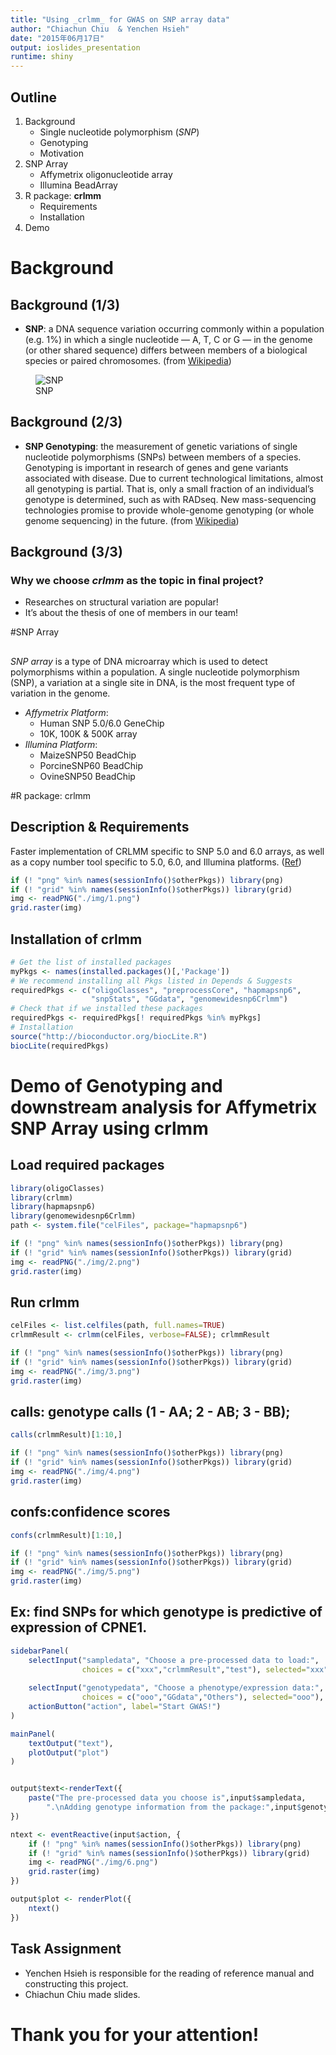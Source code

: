 ```yaml
---
title: "Using _crlmm_ for GWAS on SNP array data"
author: "Chiachun Chiu  & Yenchen Hsieh"
date: "2015年06月17日"
output: ioslides_presentation
runtime: shiny
---
```


## Outline

1. Background
    * Single nucleotide polymorphism (_SNP_)
    * Genotyping
    * Motivation
2. SNP Array
    * Affymetrix oligonucleotide array
    * Illumina BeadArray
3. R package: **crlmm**
    * Requirements
    * Installation
4. Demo

# Background

## Background (1/3)
+ **SNP**: a DNA sequence variation occurring commonly within a population (e.g. 1%) in which a single nucleotide — A, T, C or G — in the genome (or other shared sequence) differs between members of a biological species or paired chromosomes. (from [Wikipedia](http://en.wikipedia.org/wiki/Single-nucleotide_polymorphism))

![SNP](http://upload.wikimedia.org/wikipedia/commons/thumb/2/2e/Dna-SNP.svg/457px-Dna-SNP.svg.png)

## Background (2/3)
+ **SNP Genotyping**: the measurement of genetic variations of single nucleotide polymorphisms (SNPs) between members of a species. Genotyping is important in research of genes and gene variants associated with disease. Due to current technological limitations, almost all genotyping is partial. That is, only a small fraction of an individual’s genotype is determined, such as with RADseq. New mass-sequencing technologies promise to provide whole-genome genotyping (or whole genome sequencing) in the future. (from [Wikipedia](http://en.wikipedia.org/wiki/SNP_genotyping))

## Background (3/3)
### Why we choose *crlmm* as the topic in final project?
+ Researches on structural variation are popular!
+ It's about the thesis of one of members in our team!

#SNP Array

##
*SNP array* is a type of DNA microarray which is used to detect polymorphisms within a population. A single nucleotide polymorphism (SNP), a variation at a single site in DNA, is the most frequent type of variation in the genome.

+ *Affymetrix Platform*:
    - Human SNP 5.0/6.0 GeneChip
    - 10K, 100K & 500K array
    
+ *Illumina Platform*:
    - MaizeSNP50 BeadChip
    - PorcineSNP60 BeadChip
    - OvineSNP50 BeadChip

#R package: crlmm

## Description & Requirements
Faster implementation of CRLMM specific to SNP 5.0 and 6.0 arrays, as well as a copy number tool specific to 5.0, 6.0, and Illumina platforms. ([Ref](http://www.jstatsoft.org/v40/i12/))

```r
if (! "png" %in% names(sessionInfo()$otherPkgs)) library(png)
if (! "grid" %in% names(sessionInfo()$otherPkgs)) library(grid)
img <- readPNG("./img/1.png")
grid.raster(img)
```

## Installation of crlmm

```r
# Get the list of installed packages
myPkgs <- names(installed.packages()[,'Package'])
# We recommend installing all Pkgs listed in Depends & Suggests
requiredPkgs <- c("oligoClasses", "preprocessCore", "hapmapsnp6", 
                  "snpStats", "GGdata", "genomewidesnp6Crlmm")
# Check that if we installed these packages
requiredPkgs <- requiredPkgs[! requiredPkgs %in% myPkgs]
# Installation
source("http://bioconductor.org/biocLite.R")
biocLite(requiredPkgs)
```

# Demo of Genotyping and downstream analysis for Affymetrix SNP Array using crlmm

## Load required packages
```r
library(oligoClasses)
library(crlmm)
library(hapmapsnp6)
library(genomewidesnp6Crlmm)
path <- system.file("celFiles", package="hapmapsnp6")
```
```r
if (! "png" %in% names(sessionInfo()$otherPkgs)) library(png)
if (! "grid" %in% names(sessionInfo()$otherPkgs)) library(grid)
img <- readPNG("./img/2.png")
grid.raster(img)
```

## Run crlmm
```r
celFiles <- list.celfiles(path, full.names=TRUE)
crlmmResult <- crlmm(celFiles, verbose=FALSE); crlmmResult
```
```r
if (! "png" %in% names(sessionInfo()$otherPkgs)) library(png)
if (! "grid" %in% names(sessionInfo()$otherPkgs)) library(grid)
img <- readPNG("./img/3.png")
grid.raster(img)
```

## calls: genotype calls (1 - AA; 2 - AB; 3 - BB);
```r
calls(crlmmResult)[1:10,]
```
```r
if (! "png" %in% names(sessionInfo()$otherPkgs)) library(png)
if (! "grid" %in% names(sessionInfo()$otherPkgs)) library(grid)
img <- readPNG("./img/4.png")
grid.raster(img)
```

## confs:confidence scores
```r
confs(crlmmResult)[1:10,]
```
```r
if (! "png" %in% names(sessionInfo()$otherPkgs)) library(png)
if (! "grid" %in% names(sessionInfo()$otherPkgs)) library(grid)
img <- readPNG("./img/5.png")
grid.raster(img)
```

## Ex: find SNPs for which genotype is predictive of expression of CPNE1. 

```r
sidebarPanel(
    selectInput("sampledata", "Choose a pre-processed data to load:", 
                choices = c("xxx","crlmmResult","test"), selected="xxx"),
    
    selectInput("genotypedata", "Choose a phenotype/expression data:",
                choices = c("ooo","GGdata","Others"), selected="ooo"),
    actionButton("action", label="Start GWAS!")
)

mainPanel(
    textOutput("text"),
    plotOutput("plot")
)


output$text<-renderText({
    paste("The pre-processed data you choose is",input$sampledata, 
        ".\nAdding genotype information from the package:",input$genotypedata, ".",sep=" ")
})

ntext <- eventReactive(input$action, {
    if (! "png" %in% names(sessionInfo()$otherPkgs)) library(png)
    if (! "grid" %in% names(sessionInfo()$otherPkgs)) library(grid)
    img <- readPNG("./img/6.png")
    grid.raster(img)
})

output$plot <- renderPlot({
    ntext()
})
```

## Task Assignment

+ Yenchen Hsieh is responsible for the reading of reference manual and constructing this project.
+ Chiachun Chiu made slides.


# Thank you for your attention!